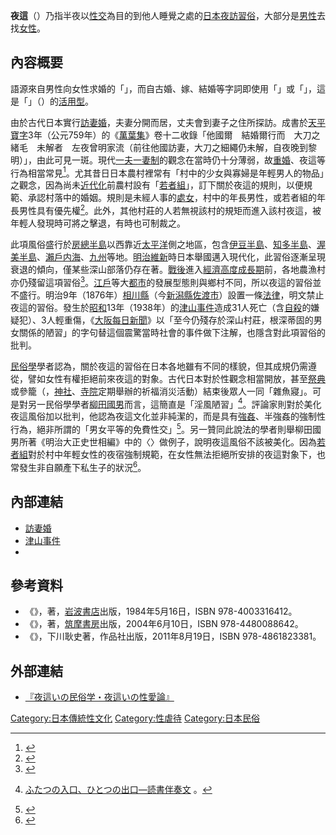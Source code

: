 '''夜這'''（{{jpn|j=夜這い|hg=よばい|rm=yobai}}）乃指半夜以[[性行為|性交]]為目的到他人睡覺之處的[[日本|日本]][[夜訪_(性文化)|夜訪]][[風俗|習俗]]，大部分是[[男性|男性]]去找[[女性|女性]]。

== 內容概要 ==
語源來自男性向女性求婚的「{{lang|ja|呼ばう}}」，而自古婚、嫁、結婚等字詞即使用「{{lang|ja|よばふ}}」或「{{lang|ja|よばひ}}」，這是「{{lang|ja|呼ぶ}}」（{{lang|ja|よぶ}}）的[[四段活用|活用型]]。

由於古代日本實行[[訪妻婚|訪妻婚]]，夫妻分開而居，丈夫會到妻子之住所探訪。成書於[[天平寶字|天平寶字]]3年（公元759年）的《[[萬葉集|萬葉集]]》卷十二收錄「他國爾　結婚爾行而　大刀之緒毛　未解者　左夜曾明家流（前往他國訪妻，大刀之細繩仍未解，自夜晚到黎明）」，由此可見一斑。現代[[單配偶制|一夫一妻制]]的觀念在當時仍十分薄弱，故[[重婚|重婚]]、夜這等行為相當常見<ref>{{Cite book|author={{link-ja|赤松啟介|赤松啓介}}|title=《{{lang|ja|夜這いの民俗学・夜這いの性愛論}}》|publisher=[[筑摩書房|筑摩書房]]|date=2004年6月10日|isbn=978-4480088642|pages=頁35}}</ref>。尤其昔日日本農村裡常有「村中的少女與寡婦是年輕男人的物品」之觀念，因為尚未[[现代化|近代化]]前農村設有「[[若者組|若者組]]」，訂下關於夜這的規則，以便規範、承認村落中的婚姻。規則是未經人事的[[處女|處女]]，村中的年長男性，或若者組的年長男性具有優先權<ref>{{Cite book|author=下川耿史|title=《{{lang|ja|盆踊り　乱交の民俗学}}》|publisher=作品社|date=2011年8月19日|isbn=978-4861823381|pages=頁93}}</ref>。此外，其他村莊的人若無視該村的規矩而進入該村夜這，被年輕人發現時可將之擊退，有時也可制裁之。

此項風俗盛行於[[房總半島|房總半島]]以西靠近[[太平洋|太平洋]]側之地區，包含[[伊豆半島|伊豆半島]]、[[知多半島|知多半島]]、[[渥美半島|渥美半島]]、[[瀨戶内海|瀨戶内海]]、[[九州_(日本)|九州]]等地。[[明治維新|明治維新]]時日本舉國邁入現代化，此習俗逐漸呈現衰退的傾向，僅某些深山部落仍存在著。[[第二次世界大戰|戰後]]進入[[日本战后经济奇迹|經濟高度成長期]]前，各地農漁村亦仍殘留這項習俗<ref>{{Cite book|author={{link-ja|赤松啟介|赤松啓介}}|title=《{{lang|ja|夜這いの民俗学・夜這いの性愛論}}》|publisher=[[筑摩書房|筑摩書房]]|date=2004年6月10日|isbn=978-4480088642|pages=頁320}}</ref>。[[江戶|江戶]]等大[[都市|都市]]的發展型態則與鄉村不同，所以夜這的習俗並不盛行。明治9年（1876年）[[相川縣|相川縣]]（今[[新潟縣|新潟縣]][[佐渡市|佐渡市]]）設置一條[[法律|法律]]，明文禁止夜這的習俗。發生於[[昭和|昭和]]13年（1938年）的[[津山事件|津山事件]]造成31人死亡（含[[自殺|自殺]]的嫌疑犯）、3人輕重傷，《[[大阪每日新聞|大阪每日新聞]]》以「至今仍殘存於深山村莊，根深蒂固的男女關係的陋習」的字句替這個震驚當時社會的事件做下注解，也隱含對此項習俗的批判。

[[民俗學|民俗學]]學者{{link-ja|赤松啟介|赤松啓介}}認為，關於夜這的習俗在日本各地雖有不同的樣貌，但其成規仍需遵從，譬如女性有權拒絕前來夜這的對象。古代日本對於性觀念相當開放，甚至[[祭_(日本)|祭典]]或參籠（{{lang|ja|さんろう}}，[[神社|神社]]、[[佛寺|寺院]]定期舉辦的祈福消災活動）結束後眾人一同「雜魚寢」。可是對另一民俗學學者[[柳田國男|柳田國男]]而言，這簡直是「淫風陋習」<ref>{{ja}}[http://salitote.jp/kireikitanai/20150105-2.html ふたつの入口、ひとつの出口—読書伴奏文] {{Wayback|url=http://salitote.jp/kireikitanai/20150105-2.html |date=20200926051110 }}。</ref>。評論家{{link-ja|小谷野敦|小谷野敦}}則對於美化夜這風俗加以批判，他認為夜這文化並非純潔的，而是具有[[強姦|強姦]]、半強姦的強制性行為，絕非所謂的「男女平等的免費性交」<ref>{{Cite book|author={{link-ja|小谷野敦|小谷野敦}}|title=《{{lang|ja|江戸幻想批判―「江戸の性愛」礼讃論を撃つ}}》|publisher=新曜社|date=2008年12月12日|isbn=978-4788511309|pages=頁78-95}}</ref>。另一贊同此說法的學者{{link-ja|岩田重則|岩田重則}}則舉柳田國男所著《明治大正史世相編》中的〈{{lang|ja|恋愛技術の消長}}〉做例子，說明夜這風俗不該被美化。因為[[若者組|若者組]]對於村中年輕女性的夜宿強制規範，在女性無法拒絕所安排的夜這對象下，也常發生非自願產下私生子的狀況<ref>{{Cite book|author={{link-ja|岩田重則|岩田重則}}|title=《{{lang|ja|ムラの若者・くにの若者―民俗と国民統合}}》|publisher=未來社|date=1996年5月|isbn=978-4624220266}}</ref>。

== 內部連結 ==
* [[訪妻婚|訪妻婚]]
* [[津山事件|津山事件]]
* {{link-ja|歌垣|歌垣}}

== 參考資料 ==
* 《{{lang|ja|忘れられた日本人}}》，{{link-ja|宮本常一|宮本常一}}著，[[岩波書店|岩波書店]]出版，1984年5月16日，ISBN 978-4003316412。
* 《{{lang|ja|夜這いの民俗学・夜這いの性愛論}}》，{{link-ja|赤松啟介|赤松啓介}}著，[[筑摩書房|筑摩書房]]出版，2004年6月10日，ISBN 978-4480088642。
* 《{{lang|ja|盆踊り　乱交の民俗学}}》，下川耿史著，作品社出版，2011年8月19日，ISBN 978-4861823381。
{{reflist}}

== 外部連結 ==
* {{ja}}[http://fujikawa.o.oo7.jp/a024.html 『夜這いの民俗学・夜這いの性愛論』] {{Wayback|url=http://fujikawa.o.oo7.jp/a024.html |date=20181002225917 }}

[[Category:日本傳統性文化|Category:日本傳統性文化]]
[[Category:性虐待|Category:性虐待]]
[[Category:日本民俗|Category:日本民俗]]